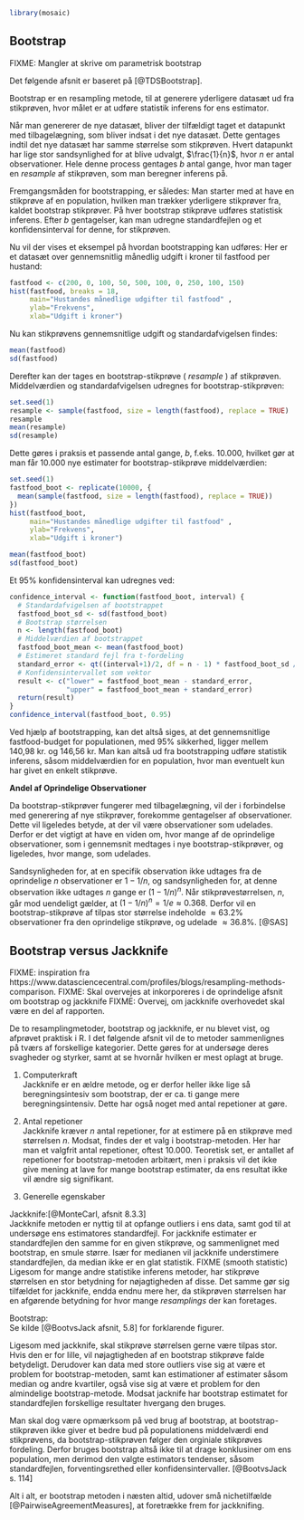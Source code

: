 ```r
library(mosaic)
```
## Bootstrap

FIXME: Mangler at skrive om parametrisk bootstrap

Det følgende afsnit er baseret på [@TDSBootstrap].

Bootstrap er en resampling metode, til at generere yderligere datasæt ud fra stikprøven, hvor målet er at udføre statistik inferens for ens estimator.

Når man genererer de nye datasæt, bliver der tilfældigt taget et datapunkt med tilbagelægning, som bliver indsat i det nye datasæt. Dette gentages indtil det nye datasæt har samme størrelse som stikprøven. Hvert datapunkt har lige stor sandsynlighed for at blive udvalgt, $\frac{1}{n}$, hvor $n$ er antal observationer. Hele denne process gentages $b$ antal gange, hvor man tager en _resample_ af stikprøven, som man beregner inferens på.

Fremgangsmåden for bootstrapping, er således:
Man starter med at have en stikprøve af en population, hvilken man trækker yderligere stikprøver fra, kaldet bootstrap stikprøver. På hver bootstrap stikprøve udføres statistisk inferens.
Efter $b$ gentagelser, kan man udregne standardfejlen og et konfidensinterval for denne, for stikprøven.

Nu vil der vises et eksempel på hvordan bootstrapping kan udføres:
Her er et datasæt over gennemsnitlig månedlig udgift i kroner til fastfood per hustand:

```r
fastfood <- c(200, 0, 100, 50, 500, 100, 0, 250, 100, 150)
hist(fastfood, breaks = 18,
     main="Hustandes månedlige udgifter til fastfood" ,
     ylab="Frekvens",
     xlab="Udgift i kroner")
```

Nu kan stikprøvens gennemsnitlige udgift og standardafvigelsen findes:

```r
mean(fastfood)
sd(fastfood)
```

Derefter kan der tages en bootstrap-stikprøve ( _resample_ ) af stikprøven. Middelværdien og standardafvigelsen udregnes for bootstrap-stikprøven:

```r
set.seed(1)
resample <- sample(fastfood, size = length(fastfood), replace = TRUE)
resample
mean(resample)
sd(resample)
```

Dette gøres i praksis et passende antal gange, $b$, f.eks. 10.000, hvilket gør at man får 10.000 nye estimater for bootstrap-stikprøve middelværdien:

```r
set.seed(1)
fastfood_boot <- replicate(10000, {
  mean(sample(fastfood, size = length(fastfood), replace = TRUE))
})
hist(fastfood_boot,
     main="Hustandes månedlige udgifter til fastfood" ,
     ylab="Frekvens",
     xlab="Udgift i kroner")

mean(fastfood_boot)
sd(fastfood_boot)
```

Et 95% konfidensinterval kan udregnes ved:
```r
confidence_interval <- function(fastfood_boot, interval) {
  # Standardafvigelsen af bootstrappet
  fastfood_boot_sd <- sd(fastfood_boot)
  # Bootstrap størrelsen
  n <- length(fastfood_boot)
  # Middelværdien af bootstrappet
  fastfood_boot_mean <- mean(fastfood_boot)
  # Estimeret standard fejl fra t-fordeling
  standard_error <- qt((interval+1)/2, df = n - 1) * fastfood_boot_sd / sqrt(n)
  # Konfidensintervallet som vektor
  result <- c("lower" = fastfood_boot_mean - standard_error,
              "upper" = fastfood_boot_mean + standard_error)
  return(result)
}
confidence_interval(fastfood_boot, 0.95)
```

Ved hjælp af bootstrapping, kan det altså siges, at det gennemsnitlige fastfood-budget for populationen, med 95% sikkerhed, ligger mellem 140,98 kr. og 146,56 kr.
Man kan altså ud fra bootstrapping udføre statistik inferens, såsom middelværdien for en population, hvor man eventuelt kun har givet en enkelt stikprøve.


__Andel af Oprindelige Observationer__

Da bootstrap-stikprøver fungerer med tilbagelægning, vil der i forbindelse med generering af nye stikprøver, forekomme gentagelser af observationer. Dette vil ligeledes betyde, at der vil være observationer som udelades. Derfor er det vigtigt at have en viden om, hvor mange af de oprindelige observationer, som i gennemsnit medtages i nye bootstrap-stikprøver, og ligeledes, hvor mange, som udelades.

<!-- Såfremt en stikprøve er af en tilpas stor størrelse, vil en bootstrap-stikprøve i gennemsnit indeholde $\approx 63.2\%$ af de oprindelige observationer, og udelade $\approx 36.8\%$. -->

<!-- Dette kan beskrives således, den oprindelige stikprøve indeholder _n_ observationer og bootstrap-stikprøven genereres med tilbagelægning, således det hele tiden er muligt at "trække" alle observationer.  -->

Sandsynligheden for, at en specifik observation ikke udtages fra de oprindelige _n_ observationer er $1-1/n$, og sandsynligheden for, at denne observation ikke udtages _n_ gange er $(1-1/n)^n$. Når stikprøvestørrelsen, $n$, går mod uendeligt gælder, at $(1-1/n)^n  = 1/e \approx 0.368$. Derfor vil en bootstrap-stikprøve af tilpas stor størrelse indeholde $\approx 63.2\%$ observationer fra den oprindelige stikprøve, og udelade $\approx 36.8\%$. [@SAS]

## Bootstrap versus Jackknife

FIXME: inspiration fra https://www.datasciencecentral.com/profiles/blogs/resampling-methods-comparison. 
FIXME: Skal overvejes at inkorporeres i de oprindelige afsnit om bootstrap og jackknife
FIXME: Overvej, om jackknife overhovedet skal være en del af rapporten.

De to resamplingmetoder, bootstrap og jackknife, er nu blevet vist, og afprøvet praktisk i R. I det følgende afsnit vil de to metoder sammenlignes på tværs af forskellige kategorier. Dette gøres for at undersøge deres svagheder og styrker, samt at se hvornår hvilken er mest oplagt at bruge. 

1. Computerkraft\
Jackknife er en ældre metode, og er derfor heller ikke lige så beregningsintesiv som bootstrap, der er ca. ti gange mere beregningsintensiv. Dette har også noget med antal repetioner at gøre.

2. Antal repetioner\
Jackknife kræver $n$ antal repetioner, for at estimere på en stikprøve med størrelsen $n$. Modsat, findes der et valg i bootstrap-metoden. Her har man et valgfrit antal repetioner, oftest 10.000. Teoretisk set, er antallet af repetioner for bootstrap-metoden arbitært, men i praksis vil det ikke give mening at lave for mange bootstrap estimater, da ens resultat ikke vil ændre sig signifikant.

3. Generelle egenskaber\

Jackknife:[@MonteCarl, afsnit 8.3.3]\
Jackknife metoden er nyttig til at opfange outliers i ens data, samt god til at undersøge ens estimatores standardfejl.
For jackknife estimater er standardfejlen den samme for en given stikprøve, og sammenlignet med bootstrap, en smule større. Især for medianen vil jackknife understimere standardfejlen, da median ikke er en glat statistik. FIXME (smooth statistic)
Ligesom for mange andre statistike inferens metoder, har stikprøve størrelsen en stor betydning for nøjagtigheden af disse. Det samme gør sig tilfældet for jackknife, endda endnu mere her, da stikprøven størrelsen har en afgørende betydning for hvor mange _resamplings_ der kan foretages. 

Bootstrap:\
Se kilde [@BootvsJack afsnit, 5.8] for forklarende figurer.

Ligesom med jackknife, skal stikprøve størrelsen gerne være tilpas stor. Hvis den er for lille, vil nøjagtigheden af en bootstrap stikprøve falde betydeligt.
Derudover kan data med store outliers vise sig at være et problem for bootstrap-metoden, samt kan estimationer af estimater såsom median og andre kvartiler, også vise sig at være et problem for den almindelige bootstrap-metode. Modsat jacknife har bootstrap estimatet for standardfejlen forskellige resultater hvergang den bruges. 

Man skal dog være opmærksom på ved brug af bootstrap, at bootstrap-stikprøven ikke giver et bedre bud på populationens middelværdi end stikprøvens, da bootstrap-stikprøven følger den orginiale stikprøves fordeling. Derfor bruges bootstrap altså ikke til at drage konklusiner om ens population, men derimod den valgte estimators tendenser, såsom standardfejlen, forventingsrethed eller konfidensintervaller. [@BootvsJack s. 114]


Alt i alt, er bootstrap metoden i næsten altid, udover små nichetilfælde [@PairwiseAgreementMeasures], at foretrække frem for jackknifing. 
<!-- Især nu til dags hvor computerkraft og beregningsintesive algoritmer, oftest ikke noget der skal overvejes i statistisk inferens.  -->
